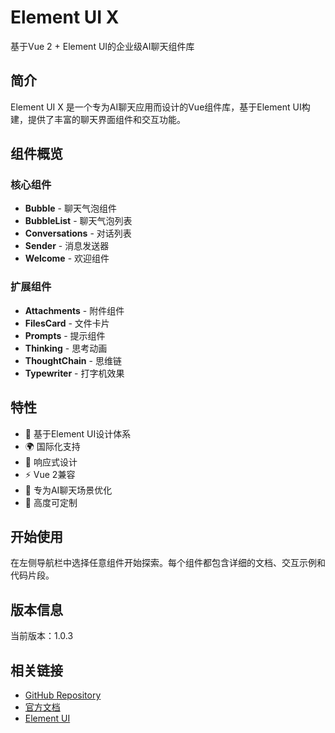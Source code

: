 
<Meta title="Introduction" />

# Element UI X

基于Vue 2 + Element UI的企业级AI聊天组件库

## 简介

Element UI X 是一个专为AI聊天应用而设计的Vue组件库，基于Element UI构建，提供了丰富的聊天界面组件和交互功能。

## 组件概览

### 核心组件

- **Bubble** - 聊天气泡组件
- **BubbleList** - 聊天气泡列表
- **Conversations** - 对话列表
- **Sender** - 消息发送器
- **Welcome** - 欢迎组件

### 扩展组件

- **Attachments** - 附件组件
- **FilesCard** - 文件卡片
- **Prompts** - 提示组件
- **Thinking** - 思考动画
- **ThoughtChain** - 思维链
- **Typewriter** - 打字机效果

## 特性

- 🎨 基于Element UI设计体系
- 🌍 国际化支持
- 📱 响应式设计
- ⚡ Vue 2兼容
- 🎯 专为AI聊天场景优化
- 🔧 高度可定制

## 开始使用

在左侧导航栏中选择任意组件开始探索。每个组件都包含详细的文档、交互示例和代码片段。

## 版本信息

当前版本：1.0.3

## 相关链接

- [GitHub Repository](https://github.com/worryzyy/element-ui-x)
- [官方文档](https://element-ui-x.com)
- [Element UI](https://element.eleme.cn/)